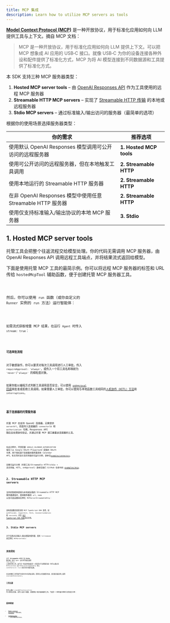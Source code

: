 ```yaml
---
title: MCP 集成
description: Learn how to utilize MCP servers as tools
---
```



[**Model Context Protocol (MCP)**](https://modelcontextprotocol.io) 是一种开放协议，用于标准化应用如何向 LLM 提供工具与上下文。摘自 MCP 文档：

> MCP 是一种开放协议，用于标准化应用如何向 LLM 提供上下文。可以把 MCP 想象成 AI 应用的 USB‑C 接口。就像 USB‑C 为你的设备连接各种外设和配件提供了标准化方式，MCP 为将 AI 模型连接到不同数据源和工具提供了标准化方式。

本 SDK 支持三种 MCP 服务器类型：

1. **Hosted MCP server tools** – 由 [OpenAI Responses API](https://platform.openai.com/docs/guides/tools-remote-mcp) 作为工具使用的远程 MCP 服务器
2. **Streamable HTTP MCP servers** – 实现了 [Streamable HTTP 传输](https://modelcontextprotocol.io/docs/concepts/transports#streamable-http) 的本地或远程服务器
3. **Stdio MCP servers** – 通过标准输入/输出访问的服务器（最简单的选项）

根据你的使用场景选择服务器类型：

| 你的需求                                                    | 推荐选项                |
| ----------------------------------------------------------- | ----------------------- |
| 使用默认 OpenAI Responses 模型调用可公开访问的远程服务器    | **1. Hosted MCP tools** |
| 使用可公开访问的远程服务器，但在本地触发工具调用            | **2. Streamable HTTP**  |
| 使用本地运行的 Streamable HTTP 服务器                       | **2. Streamable HTTP**  |
| 在非 OpenAI Responses 模型中使用任意 Streamable HTTP 服务器 | **2. Streamable HTTP**  |
| 使用仅支持标准输入/输出协议的本地 MCP 服务器                | **3. Stdio**            |

## 1. Hosted MCP server tools

托管工具会把整个往返流程交给模型处理。你的代码无需调用 MCP 服务器，由 OpenAI Responses API 调用远程工具端点，并将结果流式返回给模型。

下面是使用托管 MCP 工具的最简示例。你可以将远程 MCP 服务器的标签和 URL 传给 `hostedMcpTool` 辅助函数，便于创建托管 MCP 服务器工具。

<Code lang="typescript" code={hostedAgentExample} title="hostedAgent.ts" />

然后，你可以使用 `run` 函数（或你自定义的 `Runner` 实例的 `run` 方法）运行智能体：

<Code lang="typescript" code={hostedExample} title="使用托管 MCP 工具运行" />

如需流式获取增量 MCP 结果，在运行 `Agent` 时传入 `stream: true`：

<Code
  lang="typescript"
  code={hostedStreamExample}
  title="使用托管 MCP 工具运行（流式传输）"
/>

#### 可选审批流程

对于敏感操作，你可以要求对每次工具调用进行人工审批。传入 `requireApproval: 'always'`，或传入一个将工具名称映射为 `'never'`/`'always'` 的细粒度对象。

如果你能以编程方式判断工具调用是否安全，可以使用 [`onApproval` 回调](https://github.com/openai/openai-agents-js/blob/main/examples/mcp/hosted-mcp-on-approval.ts)来批准或拒绝工具调用。如果需要人工审批，你可以使用与本地函数工具相同的[人机协作（HITL）方法](/openai-agents-js/zh/guides/human-in-the-loop/)和 `interruptions`。

<Code
  lang="typescript"
  code={hostedHITLExample}
  title="托管 MCP 工具中的人机协作"
/>

### 基于连接器的托管服务器

托管 MCP 也支持 OpenAI 连接器。无需提供 `serverUrl`，而是传入连接器的 `connectorId` 和 `authorization` 令牌。Responses API 随后会处理身份验证，并通过托管 MCP 接口暴露该连接器的工具。

<Code
  lang="typescript"
  code={hostedConnectorExample}
  title="基于连接器的托管 MCP 工具"
/>

在此示例中，环境变量 `GOOGLE_CALENDAR_AUTHORIZATION` 保存了从 Google OAuth Playground 获取的 OAuth 令牌，用于授权基于连接器的服务器调用 Calendar API。有关同时演示流式传输的可运行示例，请参见[`examples/connectors`](https://github.com/openai/openai-agents-js/tree/main/examples/connectors)。

完整可运行示例（托管工具/Streamable HTTP/stdio + 流式传输、HITL、onApproval）请参见我们 GitHub 仓库中的 [examples/mcp](https://github.com/openai/openai-agents-js/tree/main/examples/mcp)。

## 2. Streamable HTTP MCP servers

当你的智能体直接与本地或远程的 Streamable HTTP MCP 服务器通信时，使用服务器的 `url`、`name` 以及可选设置来实例化 `MCPServerStreamableHttp`：

<Code
  lang="typescript"
  code={streamableHttpExample}
  title="使用 Streamable HTTP MCP 服务器运行"
/>

该构造函数还接受其他 MCP TypeScript‑SDK 选项，如 `authProvider`、`requestInit`、`fetch`、`reconnectionOptions` 和 `sessionId`。详见 [MCP TypeScript SDK 仓库](https://github.com/modelcontextprotocol/typescript-sdk)及其文档。

## 3. Stdio MCP servers

对于仅通过标准输入/输出暴露的服务器，使用 `fullCommand` 来实例化 `MCPServerStdio`：

<Code lang="typescript" code={stdioExample} title="使用 Stdio MCP 服务器运行" />

## 其他须知

对于 **Streamable HTTP** 和 **Stdio** 服务器，每次 `Agent` 运行时可能会调用 `list_tools()` 以发现可用工具。由于这一往返会增加延迟——尤其是对于远程服务器——你可以通过向 `MCPServerStdio` 或 `MCPServerStreamableHttp` 传入 `cacheToolsList: true` 来在内存中缓存结果。

仅当你确信工具列表不会变化时才启用此选项。若需在之后使缓存失效，请在服务器实例上调用 `invalidateToolsCache()`。

### 工具过滤

你可以通过 `createMCPToolStaticFilter` 传入静态过滤器，或传入自定义函数，来限制每个服务器暴露的工具。下面是一个同时展示两种方式的组合示例：

<Code lang="typescript" code={toolFilterExample} title="工具过滤" />

## 延伸阅读

- [Model Context Protocol](https://modelcontextprotocol.io/) – 官方规范。
- [examples/mcp](https://github.com/openai/openai-agents-js/tree/main/examples/mcp) – 上文引用的可运行演示。
